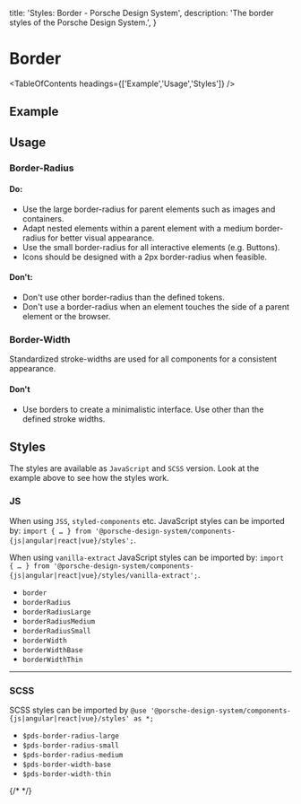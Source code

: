 
  title: 'Styles: Border - Porsche Design System',
  description: 'The border styles of the Porsche Design System.',
}

# Border

<TableOfContents headings={['Example','Usage','Styles']} />

## Example

<ComponentExample codeSample={stylesBorderExample} disableOpenInStackblitz={true} fixedBackgroundColor={themeLightBackgroundBase} />

## Usage

### Border-Radius

#### Do:

- Use the large border-radius for parent elements such as images and containers.
- Adapt nested elements within a parent element with a medium border-radius for better visual appearance.
- Use the small border-radius for all interactive elements (e.g. Buttons).
- Icons should be designed with a 2px border-radius when feasible.

#### Don't:

- Don't use other border-radius than the defined tokens.
- Don't use a border-radius when an element touches the side of a parent element or the browser.

### Border-Width

Standardized stroke-widths are used for all components for a consistent appearance.

#### Don't

- Use borders to create a minimalistic interface. Use other than the defined stroke widths.

## Styles

The styles are available as `JavaScript` and `SCSS` version. Look at the example above to see how the styles work.

### JS

When using `JSS`, `styled-components` etc. JavaScript styles can be imported by:
`import { … } from '@porsche-design-system/components-{js|angular|react|vue}/styles';`.

When using `vanilla-extract` JavaScript styles can be imported by:
`import { … } from '@porsche-design-system/components-{js|angular|react|vue}/styles/vanilla-extract';`.

- `border`
- `borderRadius`
- `borderRadiusLarge`
- `borderRadiusMedium`
- `borderRadiusSmall`
- `borderWidth`
- `borderWidthBase`
- `borderWidthThin`

---

### SCSS

SCSS styles can be imported by `@use '@porsche-design-system/components-{js|angular|react|vue}/styles' as *;`

- `$pds-border-radius-large`
- `$pds-border-radius-small`
- `$pds-border-radius-medium`
- `$pds-border-width-base`
- `$pds-border-width-thin`

{/* <script lang="ts">

  @Component({
  components: {
  ExampleStylesBorder
},
})
  codeExample = getStylesBorderCodeSamples();

  public mounted(): void {
  adjustSelectedFramework(this.codeExample);
}
}
</script> */}
